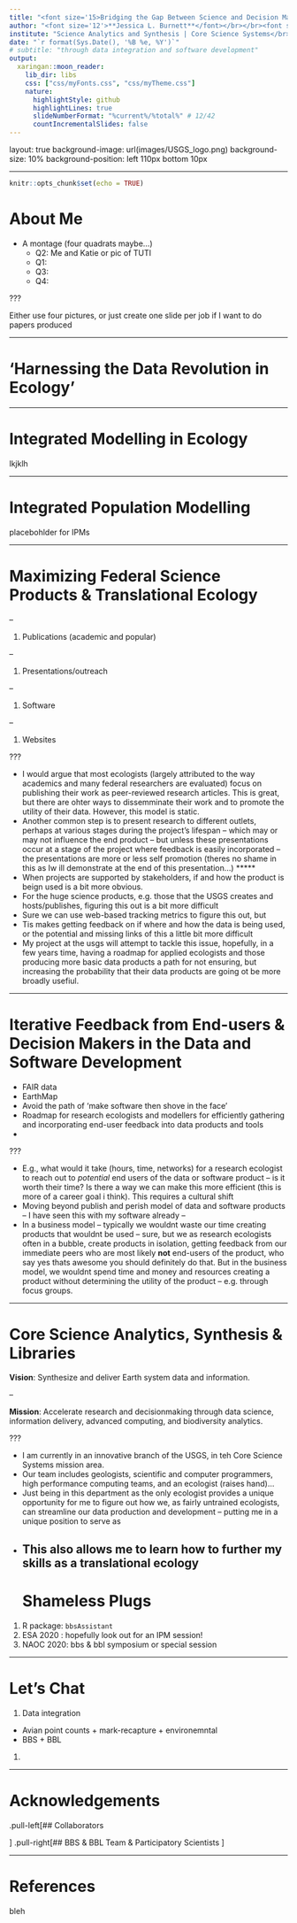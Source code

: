 ```yaml
---
title: "<font size='15>Bridging the Gap Between Science and Decision Making Through Data Integration & Software Development</font>"
author: "<font size='12'>**Jessica L. Burnett**</font></br></br><font size='6'>Research Ecologist, Mendenhall Postdoctoral Fellow</font>"
institute: "Science Analytics and Synthesis | Core Science Systems</br>U.S. Geological Survey, Lakewood CO"
date: "`r format(Sys.Date(), '%B %e, %Y')`"
# subtitle: "through data integration and software development"
output:
  xaringan::moon_reader:
    lib_dir: libs
    css: ["css/myFonts.css", "css/myTheme.css"]
    nature:
      highlightStyle: github
      highlightLines: true
      slideNumberFormat: "%current%/%total%" # 12/42 
      countIncrementalSlides: false
---
```


layout: true
background-image: url(images/USGS_logo.png)
background-size: 10%
background-position: left 110px bottom 10px 

---


```r
knitr::opts_chunk$set(echo = TRUE)
```


# About Me

- A montage (four quadrats maybe...)
  - Q2: Me and Katie or pic of TUTI 
  - Q1: 
  - Q3: 
  - Q4: 

???

Either use four pictures, or just create one slide per job if I want to do papers produced

---

# 'Harnessing the Data Revolution in Ecology'

---


# Integrated Modelling in Ecology

lkjklh


---

# Integrated Population Modelling

placebohlder for IPMs

---

# Maximizing Federal Science Products & Translational Ecology

--

1. Publications (academic and popular)

--

1. Presentations/outreach

--

1. Software

--

1. Websites


???

- I would argue that most ecologists (largely attributed to the way academics and many federal researchers are evaluated) focus on publishing their work as peer-reviewed research articles. This is great, but there are ohter ways to dissemminate their work and to promote the utility of their data. However, this model is static. 
- Another common step is to present research to different outlets, perhaps at various stages during the project's lifespan -- which may or may not influence the end product -- but unless these presentations occur at a stage of the project where feedback is easily incorporated -- the presentations are more or less self promotion (theres no shame in this as  Iw ill demonstrate at the end of this presentation...)
*****
- When projects are supported by stakeholders, if and how the product is beign used is a bit more obvious. 
- For the huge science products, e.g. those that the USGS creates and hosts/publishes, figuring this out is a bit more difficult
- Sure we can use web-based tracking metrics to figure this out, but 
- Tis makes getting feedback on if where and how the data is being used, or the potential and missing links of this a little bit more difficult
- My project at the usgs will attempt to tackle this issue, hopefully, in a few years time, having a roadmap for applied ecologists and those producing more basic data products a path for not ensuring, but increasing the probability that their data products are going ot be more broadly usefiul.

---

# Iterative Feedback from End-users & Decision Makers in the Data and Software Development
- FAIR data
- EarthMap
- Avoid the path of 'make software then shove in the face'
- Roadmap for research ecologists and modellers for efficiently gathering and incorporating end-user feedback into data products and tools
- 

???

- E.g., what would it take (hours, time, networks) for a research ecologist to reach out to *potential* end users of the data or software product -- is it worth their time? Is there a way we can make this more efficient (this is more of a career goal i think). This requires a cultural shift
- Moving beyond publish and perish model of data and software products -- I have seen this with my software already -- 
- In a business model -- typically we wouldnt waste our time creating products that wouldnt be used -- sure, but we as research ecologists often in a bubble, create products in isolation, getting feedback from our immediate peers who are most likely __not__ end-users of the product, who say yes thats awesome you should definitely do that. But in the business model, we wouldnt spend time and money and resources creating a product without determining the utility of the product -- e.g. through focus groups. 


---

# Core Science Analytics, Synthesis & Libraries
__Vision__: Synthesize and deliver Earth system data and information.

--

__Mission__: Accelerate research and decisionmaking through data science, information delivery, advanced computing, and biodiversity analytics.

???

- I am currently in an innovative branch of the USGS, in teh Core Science Systems mission area. 
- Our team includes geologists, scientific and computer programmers, high performance computing teams, and an ecologist (raises hand)...
- Just being in this department as the only ecologist provides a unique opportunity for me to figure out how we, as fairly untrained ecologists, can streamline our data production and development -- putting me in a unique position to serve as 
- This also allows me to learn how to further my skills as a translational ecology
---
# Shameless Plugs
1. R package: `bbsAssistant`  
1. ESA 2020 : hopefully look out for an IPM session!
1. NAOC 2020: bbs & bbl symposium or special session

---

# Let's Chat

1. Data integration
  - Avian point counts + mark-recapture  + environemntal
  - BBS + BBL
1. 

---

# Acknowledgements

.pull-left[## Collaborators

]
.pull-right[## BBS & BBL Team & Participatory Scientists 
]

---

# References

bleh
